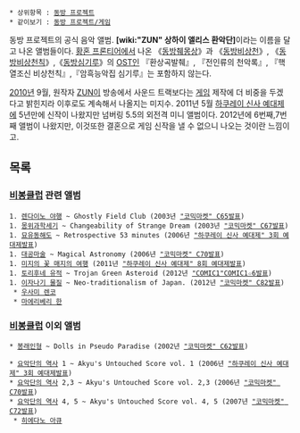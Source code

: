  * 상위항목 : [[동방 프로젝트]]
 * 같이보기 : [[동방 프로젝트/게임]]

동방 프로젝트의 공식 음악 앨범. '''[wiki:"ZUN" 상하이 앨리스 환악단]'''이라는 이름을 달고 나온 앨범들이다. [[황혼 프론티어]]에서 나온 《[[동방췌몽상]]》과 《[[동방비상천]]》, 《[[동방비상천칙]]》,《[[동방심기루]]》의 [[OST]]인 『환상곡발췌』, 『전인류의 천악록』, 『핵열조신 비상천칙』,『암흑능악집 심기루』는 포함하지 않는다.

[[2010년]] 9월, 원작자 [[ZUN]]이 방송에서 사운드 트랙보다는 [[게임]] 제작에 더 비중을 두겠다고 밝힌지라 이후로도 계속해서 나올지는 미지수. 2011년 5월 [[하쿠레이 신사 예대제]]에 5년만에 신작이 나왔지만 넘버링 5.5의 외전격 미니 앨범이다. 2012년에 6번째,7번째 앨범이 나왔지만, 이것또한 결혼으로 게임 신작을 낼 수 없으니 나오는 것이란 느낌이고.

== 목록 ==
=== [[비봉클럽]] 관련 앨범 ===
 1. [[렌다이노 야행]] ~ Ghostly Field Club (2003년 [["코믹마켓" C65]]발표)
 1. [[몽위과학세기]] ~ Changeability of Strange Dream (2003년 [["코믹마켓" C67]]발표)
 1. [[묘유동해도]] ~ Retrospective 53 minutes (2006년 [["하쿠레이 신사 예대제" 3회 예대제]]발표)
 1. [[대공마술]] ~ Magical Astronomy (2006년 [["코믹마켓" C70]]발표)
 1. [[미지의 꽃 매지의 여행]] (2011년 [["하쿠레이 신사 예대제" 8회 예대제]]발표)
 1. [[토리후네 유적]] ~ Trojan Green Asteroid (2012년 [["COMIC1"COMIC1☆6]]발표)
 1. [[이자나기 물질]] ~ Neo-traditionalism of Japan. (2012년 [["코믹마켓" C82]]발표)
  * [[우사미 렌코]]
  * [[마에리베리 한]]

=== [[비봉클럽]] 이외 앨범 ===
 * [[봉래인형]] ~ Dolls in Pseudo Paradise (2002년 [["코믹마켓" C62]]발표)

 * [[요악단의 역사]] 1 ~ Akyu's Untouched Score vol. 1 (2006년 [["하쿠레이 신사 예대제" 3회 예대제]]발표)
 * [[요악단의 역사]] 2,3 ~ Akyu's Untouched Score vol. 2,3 (2006년 [["코믹마켓" C70]]발표)
 * [[요악단의 역사]] 4, 5 ~ Akyu's Untouched Score vol. 4, 5 (2007년 [["코믹마켓" C72]]발표)
  * [[히에다노 아큐]]
